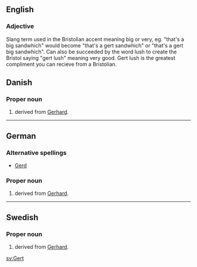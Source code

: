 ==English==
{{rfd-split| — This belongs at [[gert]]}}
===Adjective===

Slang term used in the Bristolian accent meaning big or very, eg. "that's a big sandwhich" would become "that's a gert sandwhich" or "that's a gert big sandwhich". Can also be succeeded by the word lush to create the Bristol saying "gert lush" meaning very good. Gert lush is the greatest compliment you can recieve from a Bristolian.

==Danish==

===Proper noun===
{{infl|da|proper noun}}

# {{given name|male||da:}} derived from [[Gerhard]].

----

==German==

===Alternative spellings===
*[[Gerd]]

===Proper noun===
{{infl|de|proper noun}}

# {{given name|male||de:}} derived from [[Gerhard]]. 

----

==Swedish==

===Proper noun===
{{infl|sv|proper noun}}

# {{given name|male||sv:}} derived from [[Gerhard]].

[[sv:Gert]]